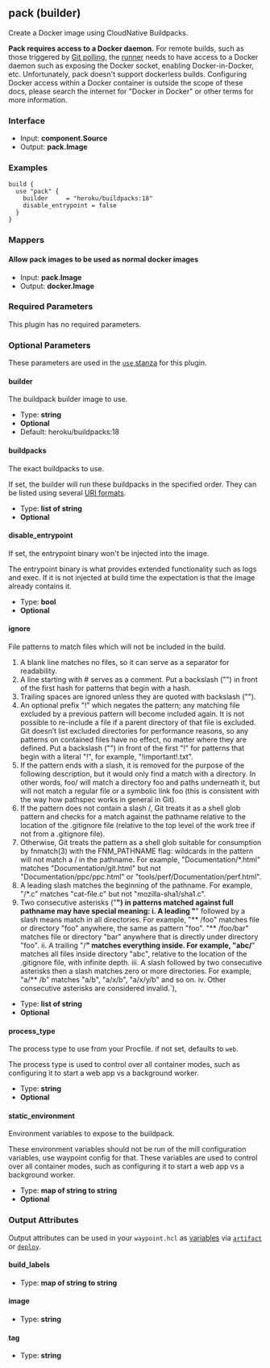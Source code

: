 ## pack (builder)

Create a Docker image using CloudNative Buildpacks.

**Pack requires access to a Docker daemon.** For remote builds, such as those
triggered by [Git polling](/docs/projects/git), the
[runner](/docs/runner) needs to have access to a Docker daemon such
as exposing the Docker socket, enabling Docker-in-Docker, etc. Unfortunately,
pack doesn't support dockerless builds. Configuring Docker access within
a Docker container is outside the scope of these docs, please search the
internet for "Docker in Docker" or other terms for more information.

### Interface

- Input: **component.Source**
- Output: **pack.Image**

### Examples

```hcl
build {
  use "pack" {
	builder     = "heroku/buildpacks:18"
	disable_entrypoint = false
  }
}
```

### Mappers

#### Allow pack images to be used as normal docker images

- Input: **pack.Image**
- Output: **docker.Image**

### Required Parameters

This plugin has no required parameters.

### Optional Parameters

These parameters are used in the [`use` stanza](/docs/waypoint-hcl/use) for this plugin.

#### builder

The buildpack builder image to use.

- Type: **string**
- **Optional**
- Default: heroku/buildpacks:18

#### buildpacks

The exact buildpacks to use.

If set, the builder will run these buildpacks in the specified order. They can be listed using several [URI formats](https://buildpacks.io/docs/app-developer-guide/specific-buildpacks).

- Type: **list of string**
- **Optional**

#### disable_entrypoint

If set, the entrypoint binary won't be injected into the image.

The entrypoint binary is what provides extended functionality such as logs and exec. If it is not injected at build time the expectation is that the image already contains it.

- Type: **bool**
- **Optional**

#### ignore

File patterns to match files which will not be included in the build.

1. A blank line matches no files, so it can serve as a separator
   for readability.
2. A line starting with # serves as a comment. Put a backslash ("\")
   in front of the first hash for patterns that begin with a hash.
3. Trailing spaces are ignored unless they are quoted with backslash ("\").
4. An optional prefix "!" which negates the pattern; any matching file
   excluded by a previous pattern will become included again. It is not
   possible to re-include a file if a parent directory of that file is
   excluded. Git doesn’t list excluded directories for performance reasons,
   so any patterns on contained files have no effect, no matter where they
   are defined. Put a backslash ("\") in front of the first "!" for
   patterns that begin with a literal "!", for example, "\!important!.txt".
5. If the pattern ends with a slash, it is removed for the purpose of the
   following description, but it would only find a match with a directory.
   In other words, foo/ will match a directory foo and paths underneath it,
   but will not match a regular file or a symbolic link foo (this is
   consistent with the way how pathspec works in general in Git).
6. If the pattern does not contain a slash /, Git treats it as a shell glob
   pattern and checks for a match against the pathname relative to the
   location of the .gitignore file (relative to the top level of the work
   tree if not from a .gitignore file).
7. Otherwise, Git treats the pattern as a shell glob suitable for
   consumption by fnmatch(3) with the FNM_PATHNAME flag: wildcards in the
   pattern will not match a / in the pathname. For example,
   "Documentation/\*.html" matches "Documentation/git.html" but not
   "Documentation/ppc/ppc.html" or "tools/perf/Documentation/perf.html".
8. A leading slash matches the beginning of the pathname. For example,
   "/\*.c" matches "cat-file.c" but not "mozilla-sha1/sha1.c".
9. Two consecutive asterisks ("**") in patterns matched against full
   pathname may have special meaning:
   i. A leading "**" followed by a slash means match in all directories.
   For example, "** /foo" matches file or directory "foo" anywhere,
   the same as pattern "foo". "** /foo/bar" matches file or directory
   "bar" anywhere that is directly under directory "foo".
   ii. A trailing "/**" matches everything inside. For example, "abc/**"
   matches all files inside directory "abc", relative to the location
   of the .gitignore file, with infinite depth.
   iii. A slash followed by two consecutive asterisks then a slash matches
   zero or more directories. For example, "a/\*\* /b" matches "a/b",
   "a/x/b", "a/x/y/b" and so on.
   iv. Other consecutive asterisks are considered invalid.`),

- Type: **list of string**
- **Optional**

#### process_type

The process type to use from your Procfile. if not set, defaults to `web`.

The process type is used to control over all container modes, such as configuring it to start a web app vs a background worker.

- Type: **string**
- **Optional**

#### static_environment

Environment variables to expose to the buildpack.

These environment variables should not be run of the mill configuration variables, use waypoint config for that. These variables are used to control over all container modes, such as configuring it to start a web app vs a background worker.

- Type: **map of string to string**
- **Optional**

### Output Attributes

Output attributes can be used in your `waypoint.hcl` as [variables](/docs/waypoint-hcl/variables) via [`artifact`](/docs/waypoint-hcl/variables/artifact) or [`deploy`](/docs/waypoint-hcl/variables/deploy).

#### build_labels

- Type: **map of string to string**

#### image

- Type: **string**

#### tag

- Type: **string**
